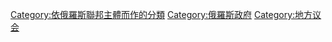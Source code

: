 [[Category:依俄羅斯聯邦主體而作的分類|Category:依俄羅斯聯邦主體而作的分類]]
[[Category:俄羅斯政府|Category:俄羅斯政府]]
[[Category:地方议会|Category:地方议会]]